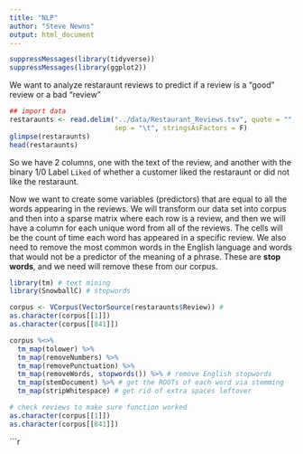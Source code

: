 ```yaml
---
title: "NLP"
author: "Steve Newns"
output: html_document
---
```


```r
suppressMessages(library(tidyverse))
suppressMessages(library(ggplot2))
```

We want to analyze restaraunt reviews to predict if a review is a "good" review or a bad "review"

```r
## import data 
restaraunts <- read.delim("../data/Restaurant_Reviews.tsv", quote = "",
                          sep = "\t", stringsAsFactors = F)
glimpse(restaraunts)
head(restaraunts)
```

So we have 2 columns, one with the text of the review, and another with the binary 1/0 Label `Liked` of whether a customer liked the restaraunt or did not like the restaraunt.

Now we want to create some variables (predictors) that are equal to all the words appearing in the reviews. We will transform our data set into corpus and then into a sparse matrix where each row is a review, and then we will have a column for each unique word from all of the reviews. The cells will be the count of time each word has appeared in a specific review. We also need to remove the most common words in the English language and words that would not be a predictor of the meaning of a phrase. These are **stop words**, and we need will remove these from our corpus.

```r
library(tm) # text mining
library(SnowballC) # stopwords

corpus <- VCorpus(VectorSource(restaraunts$Review)) #
as.character(corpus[[1]])
as.character(corpus[[841]])

corpus %<>%
  tm_map(tolower) %>%
  tm_map(removeNumbers) %>%
  tm_map(removePunctuation) %>%
  tm_map(removeWords, stopwords()) %>% # remove English stopwords
  tm_map(stemDocument) %>% # get the ROOTs of each word via stemming
  tm_map(stripWhitespace) # get rid of extra spaces leftover

# check reviews to make sure function worked
as.character(corpus[[1]])
as.character(corpus[[841]])
```

```r
